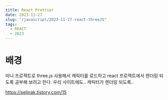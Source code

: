 ```yaml
---
title: React Prettier
date: 2023-11-27
slug: "/javascript/2023-11-27-react-threeJS"
tags:
  - REACT
  - 2023
---
```


# 배경
미니 프로젝트로 three.js 사용해서 캐릭터를 로드하고
react 프로젝트에서 렌더링 되도록 공부해 보려고 한다.
우리 사이트에도.. 캐릭터가 렌더링 되도록..

https://selinak.tistory.com/15